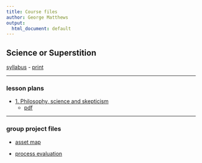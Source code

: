 ```yaml
---
title: Course files
author: George Matthews
output:
  html_document: default
---
```


## Science or Superstition
[syllabus](PYDI-2710-SP-2020.html)
- [print](PYDI-2710-SP-2020.pdf)

***
### lesson plans

- [1. Philosophy, science and skepticism](LP-01-science-skepticism.html)
  - [pdf](LP-01-science-skepticism.pdf)

***
### group project files

- [asset map](asset-map.pdf)

- [process evaluation](process-eval.pdf)
